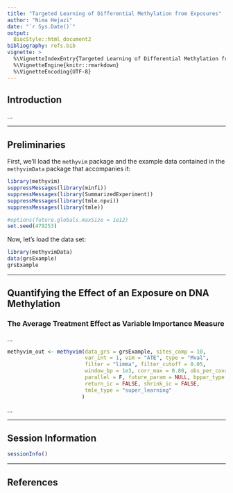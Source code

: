 ```yaml
---
title: "Targeted Learning of Differential Methylation from Exposures"
author: "Nima Hejazi"
date: "`r Sys.Date()`"
output:
  BiocStyle::html_document2
bibliography: refs.bib
vignette: >
  %\VignetteIndexEntry{Targeted Learning of Differential Methylation from Exposures}
  %\VignetteEngine{knitr::rmarkdown}
  %\VignetteEncoding{UTF-8}
---
```


## Introduction

...

---

## Preliminaries

First, we'll load the `methyvim` package and the example data contained in the
`methyvimData` package that accompanies it:

```r
library(methyvim)
suppressMessages(library(minfi))
suppressMessages(library(SummarizedExperiment))
suppressMessages(library(tmle.npvi))
suppressMessages(library(tmle))
```

```r
#options(future.globals.maxSize = 1e12)
set.seed(479253)
```

Now, let's load the data set:

```r
library(methyvimData)
data(grsExample)
grsExample
```

---

## Quantifying the Effect of an Exposure on DNA Methylation

### The Average Treatment Effect as Variable Importance Measure

...

```r
methyvim_out <- methyvim(data_grs = grsExample, sites_comp = 10,
                         var_int = 1, vim = "ATE", type = "Mval",
                         filter = "limma", filter_cutoff = 0.05,
                         window_bp = 1e3, corr_max = 0.80, obs_per_covar = 20,
                         parallel = F, future_param = NULL, bppar_type = NULL,
                         return_ic = FALSE, shrink_ic = FALSE,
                         tmle_type = "super_learning"
                        )
```

...

---

## Session Information

```r
sessionInfo()
```

---

## References

